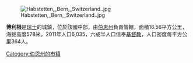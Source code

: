 [[Image:Habstetten,_Bern,_Switzerland..jpg|right]]

'''博利根'''是[[瑞士|瑞士]]的城鎮，位於該國中部，由[[伯恩州|伯恩州]]負責管轄，面積16.56平方公里，海拔高度578米，2011年人口6,035，六成半人口信奉[[基督教|基督教]]，人口密度每平方公里364人。

{{Switzerland-geo-stub}}
[[Category:伯恩州的市镇|Category:伯恩州的市镇]]